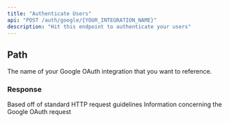 ```yaml
---
title: "Authenticate Users"
api: "POST /auth/google/{YOUR_INTEGRATION_NAME}"
description: "Hit this endpoint to authenticate your users"
---
```


## Path

<ParamField path="YOUR_INTEGRATION_NAME" type="string" required>
  The name of your Google OAuth integration that you want to reference.
</ParamField>

### Response

<ResponseField name="statusCode" type="number">
  Based off of standard HTTP request guidelines
</ResponseField>

<ResponseField name="body" type="object">
  Information concerning the Google OAuth request
</ResponseField>